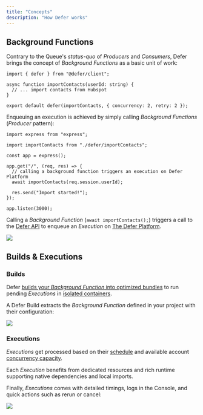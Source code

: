 ```yaml
---
title: "Concepts"
description: "How Defer works"
---
```


## Background Functions

Contrary to the Queue's _status-quo_ of _Producers_ and _Consumers_, Defer brings the concept of _Background Functions_ as a basic unit of work:

```tsx defer/importContacts.ts
import { defer } from "@defer/client";

async function importContacts(userId: string) {
  // ... import contacts from Hubspot
}

export default defer(importContacts, { concurrency: 2, retry: 2 });
```

Enqueuing an execution is achieved by simply calling _Background Functions_ (_Producer_ pattern):

```tsx api.ts
import express from "express";

import importContacts from "./defer/importContacts";

const app = express();

app.get("/", (req, res) => {
  // calling a background function triggers an execution on Defer Platform
  await importContacts(req.session.userId);

  res.send("Import started!");
});

app.listen(3000);
```

Calling a _Background Function_ (`await importContacts();`) triggers a call to the [Defer API](/references/defer-api) to enqueue an _Execution_ on [The Defer Platform](/platform/runner/overview).

<Frame caption="The lifecycle of a Background Function call.">
  <img src="/images/getting-started/concepts/how-defer-works.png" />
</Frame>

## Builds & Executions

### Builds

Defer [builds your _Background Function_ into optimized bundles](/platform/builder/compiling) to run pending _Executions_ in [isolated containers](/platform/runner/environment).

A Defer Build extracts the _Background Function_ defined in your project with their configuration:

<Frame caption="Background Functions identified in a project.">
  <img src="/images/getting-started/concepts/defer-build.png" />
</Frame>

### Executions

_Executions_ get processed based on their [schedule](/features/scheduled-execution) and available account [concurrency capacity](/features/concurrency-resources).

Each _Execution_ benefits from dedicated resources and rich runtime supporting native dependencies and local imports.

Finally, _Executions_ comes with detailed timings, logs in the Console, and quick actions such as rerun or cancel:

<Frame caption="A successful execution with logs and detailed timings.">
  <img src="/images/getting-started/concepts/defer-execution.png" />
</Frame>

